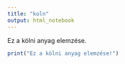 ```yaml
---
title: "koln"
output: html_notebook
---
```


Ez a kölni anyag elemzése.

```r
print("Ez a kölni anyag elemzése!")
```

